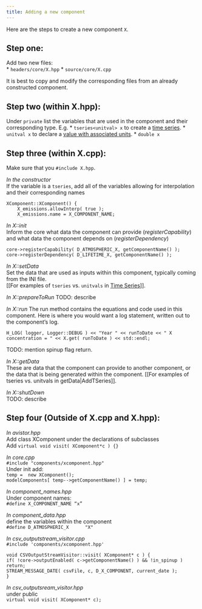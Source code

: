 ```yaml
---
title: Adding a new component
---
```

Here are the steps to create a new component `X`.

Step one:
-----------

Add two new files:  
* `headers/core/X.hpp`
* `source/core/X.cpp`

It is best to copy and modify the corresponding files from an already constructed component.

Step two (within X.hpp):  
-----------
Under `private` list the variables that are used in the component and their corresponding type. 
E.g. 
* `tseries<unitval> x` to create a [time series](https://jgcri.github.io/hector/articles/manual/TimeSeries.html).
* `unitval x` to declare a [value with associated units](Unitvals.html).
* `double x` 

Step three (within X.cpp):
---------
Make sure that you `#include X.hpp`.

_In the constructor_  
If the variable is a `tseries`, add all of the variables allowing for interpolation and their corresponding names
	
	XComponent::XComponent() {
	    X_emissions.allowInterp( true ); 
	    X_emissions.name = X_COMPONENT_NAME; 

_In X::init_  
Inform the core what data the component can provide (*registerCapability*) and what data the component depends on (*registerDependency*)

	core->registerCapability( D_ATMOSPHERIC_X, getComponentName() );
	core->registerDependency( D_LIFETIME_X, getComponentName() );

_In X::setData_  
Set the data that are used as inputs within this component, typically coming from the INI file.  
[[For examples of `tseries` vs. `unitvals` in [Time Series](https://jgcri.github.io/hector/articles/manual/TimeSeries.html)]].

_In X::prepareToRun_
TODO: describe

_In X::run_
The run method contains the equations and code used in this component.  Here is where you would want a log statement, written out to the component's log.

`H_LOG( logger, Logger::DEBUG ) << "Year " << runToDate << " X concentration = " << X.get( runToDate ) << std::endl;`

TODO: mention spinup flag return.


_In X::getData_  
These are data that the component can provide to another component, or the data that is being generated within the component. [[For examples of tseries vs. unitvals in getData|AddTSeries]].

_In X::shutDown_  
TODO: describe

Step four (Outside of X.cpp and X.hpp):
----------------------------------------

_In avistor.hpp_   
       Add class XComponent under the declarations of subclasses  
       Add `virtual void visit( XComponent*c ) {}`

_In core.cpp_  
	`#include "components/xcomponent.hpp"  `  
       Under init add:  
		`temp =  new XComponent();`  
       `modelComponents[ temp-->getComponentName() ] = temp;`

_In component_names.hpp_  
	Under component names:   
        `#define X_COMPONENT_NAME “x”`
	
_In component_data.hpp_     
	define the variables within the component  
	`#define D_ATMOSPHERIC_X      "X"`

_In csv_outputstream_visitor.cpp_  
	`#include 'components/xcomponent.hpp' ` 
         
	void CSVOutputStreamVisitor::visit( XComponent* c ) {
   	if( !core->outputEnabled( c->getComponentName() ) && !in_spinup ) return;
	STREAM_MESSAGE_DATE( csvFile, c, D_X_COMPONENT, current_date );
	}

_In csv_outputsream_visitor.hpp_  
	under public  
	`virtual void visit( XComponent* c);`
